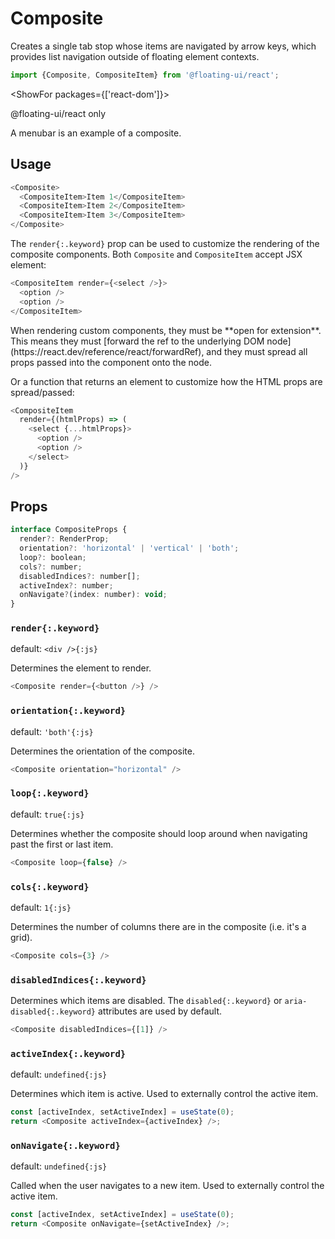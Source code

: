 <PageCard>

# Composite

Creates a single tab stop whose items are navigated by arrow
keys, which provides list navigation outside of floating element
contexts.

```js
import {Composite, CompositeItem} from '@floating-ui/react';
```

<ShowFor packages={['react-dom']}>

<PackageLimited>@floating-ui/react only</PackageLimited>

</ShowFor>

</PageCard>

A menubar is an example of a composite.

## Usage

```js
<Composite>
  <CompositeItem>Item 1</CompositeItem>
  <CompositeItem>Item 2</CompositeItem>
  <CompositeItem>Item 3</CompositeItem>
</Composite>
```

The `render{:.keyword}` prop can be used to customize the
rendering of the composite components. Both `Composite` and
`CompositeItem` accept JSX element:

```js
<CompositeItem render={<select />}>
  <option />
  <option />
</CompositeItem>
```

<Notice type="error" title="Important">
  When rendering custom components, they must be **open for
  extension**. This means they must [forward the ref to the
  underlying DOM
  node](https://react.dev/reference/react/forwardRef), and they
  must spread all props passed into the component onto the node.
</Notice>

Or a function that returns an element to customize how the HTML
props are spread/passed:

```js
<CompositeItem
  render={(htmlProps) => (
    <select {...htmlProps}>
      <option />
      <option />
    </select>
  )}
/>
```

## Props

```js
interface CompositeProps {
  render?: RenderProp;
  orientation?: 'horizontal' | 'vertical' | 'both';
  loop?: boolean;
  cols?: number;
  disabledIndices?: number[];
  activeIndex?: number;
  onNavigate?(index: number): void;
}
```

### `render{:.keyword}`

default: `<div />{:js}`

Determines the element to render.

```js
<Composite render={<button />} />
```

### `orientation{:.keyword}`

default: `'both'{:js}`

Determines the orientation of the composite.

```js
<Composite orientation="horizontal" />
```

### `loop{:.keyword}`

default: `true{:js}`

Determines whether the composite should loop around when
navigating past the first or last item.

```js
<Composite loop={false} />
```

### `cols{:.keyword}`

default: `1{:js}`

Determines the number of columns there are in the composite (i.e.
it's a grid).

```js
<Composite cols={3} />
```

### `disabledIndices{:.keyword}`

Determines which items are disabled. The `disabled{:.keyword}` or
`aria-disabled{:.keyword}` attributes are used by default.

```js
<Composite disabledIndices={[1]} />
```

### `activeIndex{:.keyword}`

default: `undefined{:js}`

Determines which item is active. Used to externally control the
active item.

```js
const [activeIndex, setActiveIndex] = useState(0);
return <Composite activeIndex={activeIndex} />;
```

### `onNavigate{:.keyword}`

default: `undefined{:js}`

Called when the user navigates to a new item. Used to externally
control the active item.

```js
const [activeIndex, setActiveIndex] = useState(0);
return <Composite onNavigate={setActiveIndex} />;
```
